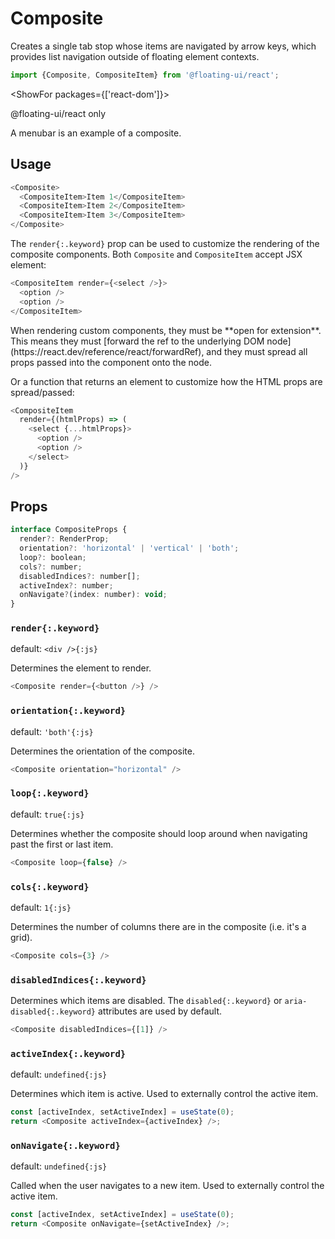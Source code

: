 <PageCard>

# Composite

Creates a single tab stop whose items are navigated by arrow
keys, which provides list navigation outside of floating element
contexts.

```js
import {Composite, CompositeItem} from '@floating-ui/react';
```

<ShowFor packages={['react-dom']}>

<PackageLimited>@floating-ui/react only</PackageLimited>

</ShowFor>

</PageCard>

A menubar is an example of a composite.

## Usage

```js
<Composite>
  <CompositeItem>Item 1</CompositeItem>
  <CompositeItem>Item 2</CompositeItem>
  <CompositeItem>Item 3</CompositeItem>
</Composite>
```

The `render{:.keyword}` prop can be used to customize the
rendering of the composite components. Both `Composite` and
`CompositeItem` accept JSX element:

```js
<CompositeItem render={<select />}>
  <option />
  <option />
</CompositeItem>
```

<Notice type="error" title="Important">
  When rendering custom components, they must be **open for
  extension**. This means they must [forward the ref to the
  underlying DOM
  node](https://react.dev/reference/react/forwardRef), and they
  must spread all props passed into the component onto the node.
</Notice>

Or a function that returns an element to customize how the HTML
props are spread/passed:

```js
<CompositeItem
  render={(htmlProps) => (
    <select {...htmlProps}>
      <option />
      <option />
    </select>
  )}
/>
```

## Props

```js
interface CompositeProps {
  render?: RenderProp;
  orientation?: 'horizontal' | 'vertical' | 'both';
  loop?: boolean;
  cols?: number;
  disabledIndices?: number[];
  activeIndex?: number;
  onNavigate?(index: number): void;
}
```

### `render{:.keyword}`

default: `<div />{:js}`

Determines the element to render.

```js
<Composite render={<button />} />
```

### `orientation{:.keyword}`

default: `'both'{:js}`

Determines the orientation of the composite.

```js
<Composite orientation="horizontal" />
```

### `loop{:.keyword}`

default: `true{:js}`

Determines whether the composite should loop around when
navigating past the first or last item.

```js
<Composite loop={false} />
```

### `cols{:.keyword}`

default: `1{:js}`

Determines the number of columns there are in the composite (i.e.
it's a grid).

```js
<Composite cols={3} />
```

### `disabledIndices{:.keyword}`

Determines which items are disabled. The `disabled{:.keyword}` or
`aria-disabled{:.keyword}` attributes are used by default.

```js
<Composite disabledIndices={[1]} />
```

### `activeIndex{:.keyword}`

default: `undefined{:js}`

Determines which item is active. Used to externally control the
active item.

```js
const [activeIndex, setActiveIndex] = useState(0);
return <Composite activeIndex={activeIndex} />;
```

### `onNavigate{:.keyword}`

default: `undefined{:js}`

Called when the user navigates to a new item. Used to externally
control the active item.

```js
const [activeIndex, setActiveIndex] = useState(0);
return <Composite onNavigate={setActiveIndex} />;
```
